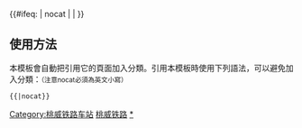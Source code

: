{{鐵道路線|
| 模板名稱 = 桃威铁路
| 名稱 = [[桃威铁路]]
| 代表色 = #0033c9
| Logo = [[File:China_Railways.svg|17px]]
| 背景顏色 = #FFFFFF
| 車站列表 = [[威海站|威海]] - [[威海南站|威海南]] - [[草庙子站|草庙子]] - [[文登站|文登]] - [[铺集站|铺集]] - [[下初站|下初]] - [[乳山站|乳山]] - [[诸往站|诸往]] - [[桃东站|桃东]] - [[桃村站|桃村]]
}}
<includeonly>{{#ifeq: {{{1}}} | nocat | <!--空--> | [[Category:桃威铁路车站]] }}</includeonly><noinclude>

==使用方法==
本模板會自動把引用它的頁面加入分類。引用本模板時使用下列語法，可以避免加入分類：<small>（注意nocat必須為英文小寫）</small>
 <nowiki>{{</nowiki>{{PAGENAME}}<nowiki>|nocat}}</nowiki>
[[Category:中國鐵路路線模板|桃威铁路]]
[[Category:桃威铁路车站|*]]
</noinclude>